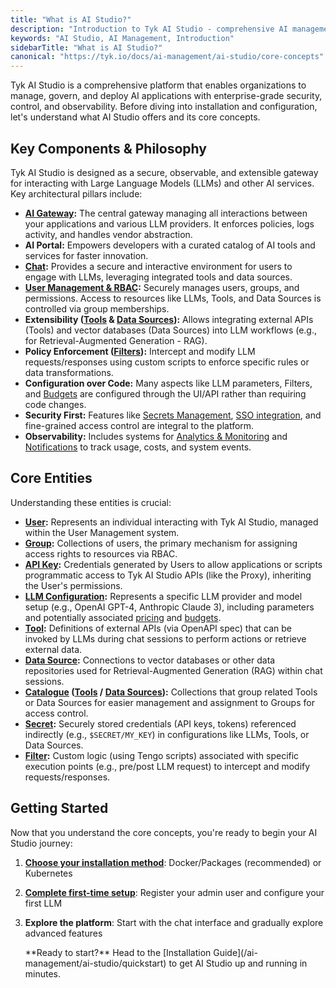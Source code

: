 ```yaml
---
title: "What is AI Studio?"
description: "Introduction to Tyk AI Studio - comprehensive AI management platform"
keywords: "AI Studio, AI Management, Introduction"
sidebarTitle: "What is AI Studio?"
canonical: "https://tyk.io/docs/ai-management/ai-studio/core-concepts"
---
```


Tyk AI Studio is a comprehensive platform that enables organizations to manage, govern, and deploy AI applications with enterprise-grade security, control, and observability. Before diving into installation and configuration, let's understand what AI Studio offers and its core concepts.

## Key Components & Philosophy

Tyk AI Studio is designed as a secure, observable, and extensible gateway for interacting with Large Language Models (LLMs) and other AI services. Key architectural pillars include:

*   **[AI Gateway](/ai-management/ai-studio/proxy):** The central gateway managing all interactions between your applications and various LLM providers. It enforces policies, logs activity, and handles vendor abstraction.
*   **AI Portal:** Empowers developers with a curated catalog of AI tools and services for faster innovation.
*   **[Chat](/ai-management/ai-studio/chat-interface):** Provides a secure and interactive environment for users to engage with LLMs, leveraging integrated tools and data sources.
*   **[User Management & RBAC](/ai-management/ai-studio/user-management):** Securely manages users, groups, and permissions. Access to resources like LLMs, Tools, and Data Sources is controlled via group memberships.
*   **Extensibility ([Tools](/ai-management/ai-studio/tools) & [Data Sources](/ai-management/ai-studio/datasources-rag)):** Allows integrating external APIs (Tools) and vector databases (Data Sources) into LLM workflows (e.g., for Retrieval-Augmented Generation - RAG).
*   **Policy Enforcement ([Filters](/ai-management/ai-studio/filters)):** Intercept and modify LLM requests/responses using custom scripts to enforce specific rules or data transformations.
*   **Configuration over Code:** Many aspects like LLM parameters, Filters, and [Budgets](/ai-management/ai-studio/budgeting) are configured through the UI/API rather than requiring code changes.
*   **Security First:** Features like [Secrets Management](/ai-management/ai-studio/secrets), [SSO integration](/ai-management/ai-studio/sso), and fine-grained access control are integral to the platform.
*   **Observability:** Includes systems for [Analytics & Monitoring](/ai-management/ai-studio/analytics) and [Notifications](/ai-management/ai-studio/notifications) to track usage, costs, and system events.

## Core Entities

Understanding these entities is crucial:

*   **[User](/ai-management/ai-studio/user-management#core-concepts):** Represents an individual interacting with Tyk AI Studio, managed within the User Management system.
*   **[Group](/ai-management/ai-studio/user-management#core-concepts):** Collections of users, the primary mechanism for assigning access rights to resources via RBAC.
*   **[API Key](/ai-management/ai-studio/user-management#core-concepts):** Credentials generated by Users to allow applications or scripts programmatic access to Tyk AI Studio APIs (like the Proxy), inheriting the User's permissions.
*   **[LLM Configuration](/ai-management/ai-studio/llm-management):** Represents a specific LLM provider and model setup (e.g., OpenAI GPT-4, Anthropic Claude 3), including parameters and potentially associated [pricing](/ai-management/ai-studio/llm-management) and [budgets](/ai-management/ai-studio/budgeting).
*   **[Tool](/ai-management/ai-studio/tools):** Definitions of external APIs (via OpenAPI spec) that can be invoked by LLMs during chat sessions to perform actions or retrieve external data.
*   **[Data Source](/ai-management/ai-studio/datasources-rag):** Connections to vector databases or other data repositories used for Retrieval-Augmented Generation (RAG) within chat sessions.
*   **[Catalogue](/ai-management/ai-studio/tools) ([Tools](/ai-management/ai-studio/tools) / [Data Sources](/ai-management/ai-studio/datasources-rag)):** Collections that group related Tools or Data Sources for easier management and assignment to Groups for access control.
*   **[Secret](/ai-management/ai-studio/secrets):** Securely stored credentials (API keys, tokens) referenced indirectly (e.g., `$SECRET/MY_KEY`) in configurations like LLMs, Tools, or Data Sources.
*   **[Filter](/ai-management/ai-studio/filters):** Custom logic (using Tengo scripts) associated with specific execution points (e.g., pre/post LLM request) to intercept and modify requests/responses.

## Getting Started

Now that you understand the core concepts, you're ready to begin your AI Studio journey:

1. **[Choose your installation method](/ai-management/ai-studio/quickstart)**: Docker/Packages (recommended) or Kubernetes
2. **[Complete first-time setup](/ai-management/ai-studio/configuration)**: Register your admin user and configure your first LLM
3. **Explore the platform**: Start with the chat interface and gradually explore advanced features



    <Note>
    **Ready to start?** Head to the [Installation Guide](/ai-management/ai-studio/quickstart) to get AI Studio up and running in minutes.
    </Note>


